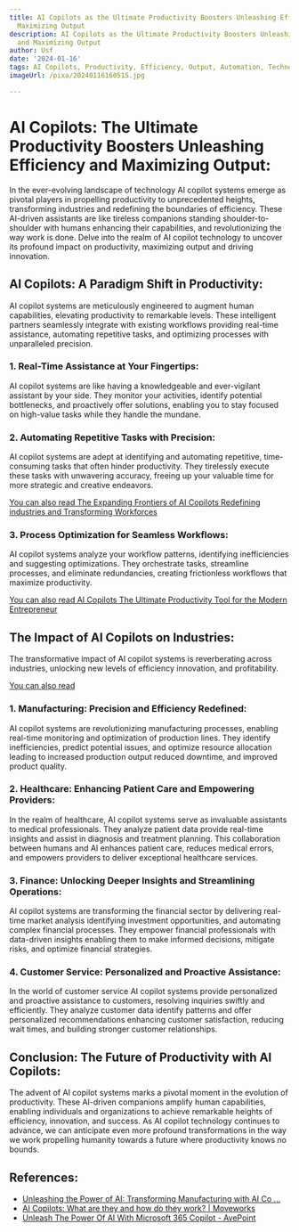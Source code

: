 ```yaml
---
title: AI Copilots as the Ultimate Productivity Boosters Unleashing Efficiency and
  Maximizing Output
description: AI Copilots as the Ultimate Productivity Boosters Unleashing Efficiency
  and Maximizing Output
author: Usf
date: '2024-01-16'
tags: AI Copilots, Productivity, Efficiency, Output, Automation, Technology
imageUrl: /pixa/20240116160515.jpg

---
```

# **AI  Copilots: The Ultimate Productivity Boosters Unleashing Efficiency and Maximizing Output:**

In the ever-evolving landscape of technology AI copilot systems emerge as pivotal players in propelling productivity to unprecedented heights, transforming industries and redefining the boundaries  of efficiency.  These AI-driven assistants are like tireless companions standing shoulder-to-shoulder with humans  enhancing  their capabilities,  and revolutionizing  the way work  is done.  Delve into the  realm of  AI copilot technology  to uncover its profound  impact on productivity, maximizing output and  driving innovation.

## **AI Copilots: A Paradigm Shift in Productivity:**

AI copilot systems are meticulously engineered to augment human capabilities, elevating productivity to remarkable levels. These intelligent partners seamlessly integrate with existing workflows providing real-time assistance, automating repetitive tasks, and optimizing  processes with unparalleled precision.

### **1. Real-Time  Assistance at  Your Fingertips:**

AI copilot systems are like  having a knowledgeable and ever-vigilant assistant by your side. They monitor your activities, identify potential  bottlenecks,  and proactively offer solutions, enabling  you to stay focused on high-value tasks while they handle the mundane.

###  **2. Automating Repetitive Tasks  with Precision:**

AI copilot systems are adept  at identifying and  automating repetitive, time-consuming tasks that  often hinder productivity. They  tirelessly execute these tasks with unwavering accuracy, freeing up your  valuable time  for more strategic and  creative endeavors.

[You  can also read The Expanding Frontiers of AI Copilots Redefining industries and Transforming Workforces](The%20Expanding%20Frontiers%20of%20AI%20Copilots%20Redefining%20industries%20and%20Transforming%20Workforces)


### **3. Process Optimization for Seamless Workflows:**

AI copilot systems  analyze your workflow patterns, identifying inefficiencies and suggesting optimizations. They orchestrate tasks, streamline processes, and eliminate redundancies, creating frictionless  workflows that maximize productivity.

[You can also read AI Copilots The Ultimate Productivity Tool for the Modern Entrepreneur](AI%20Copilots%20The%20Ultimate%20Productivity%20Tool%20for%20the%20Modern%20Entrepreneur)


## **The Impact of AI Copilots on Industries:**

The transformative  impact of AI  copilot systems is reverberating across industries,  unlocking new levels of  efficiency innovation, and profitability.

[You can also  read ]()


### **1. Manufacturing: Precision and  Efficiency Redefined:**

AI copilot systems are revolutionizing manufacturing processes, enabling real-time monitoring and optimization of production lines. They identify  inefficiencies, predict potential issues, and optimize resource allocation leading to increased production output reduced downtime, and improved product quality.

### **2.  Healthcare: Enhancing Patient Care  and Empowering Providers:**

In the realm of healthcare, AI copilot systems serve as invaluable assistants to medical professionals. They analyze patient data provide real-time insights and assist in diagnosis and treatment planning. This collaboration between humans and AI enhances patient care, reduces medical errors, and empowers providers to deliver exceptional healthcare services.

### **3. Finance: Unlocking  Deeper Insights and Streamlining Operations:**

AI copilot systems are transforming the financial  sector by delivering real-time market analysis identifying investment opportunities, and automating complex financial processes. They empower financial professionals with data-driven insights enabling them to make informed decisions, mitigate risks, and optimize financial strategies.

### **4. Customer Service: Personalized  and Proactive Assistance:**

In the  world of customer  service AI copilot systems provide  personalized and proactive assistance to  customers, resolving inquiries swiftly and efficiently. They analyze customer data identify patterns and offer  personalized recommendations enhancing customer satisfaction, reducing wait times, and building stronger customer relationships.

## **Conclusion: The Future of Productivity with AI Copilots:**

The advent of AI copilot systems marks a pivotal moment  in  the evolution of productivity. These AI-driven companions amplify human capabilities, enabling individuals and organizations to achieve remarkable heights  of efficiency, innovation, and success. As AI copilot technology continues to advance, we can anticipate even more profound transformations in the way  we work propelling humanity towards a future where productivity  knows no bounds.

## References:
- [Unleashing the Power of AI: Transforming Manufacturing with AI Co ...](https://www.linkedin.com/pulse/unleashing-power-ai-transforming-manufacturing-co-pilots-s%C3%BDkora)
- [AI Copilots: What are they and how do they work? | Moveworks](https://www.moveworks.com/us/en/resources/blog/what-is-an-ai-copilot)
- [Unleash The Power Of AI With Microsoft 365 Copilot - AvePoint](https://www.avepoint.com/blog/strategy-blog/microsoft-365-copilot-ai-for-digital-workplace)
